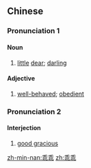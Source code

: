 ==Chinese==
{{zh-forms}}

===Pronunciation 1===
{{zh-pron
|m=guāiguāi
|c=gwaai1 gwaai1
|h=pfs=kôai-kôai
|mn=koai-koai
|cat=n,a
}}

====Noun====
{{zh-noun}}

# [[little]] [[dear]]; [[darling]] {{gloss|said to a child}}

====Adjective====
{{zh-adj}}

# [[well-behaved]]; [[obedient]]

===Pronunciation 2===
{{zh-pron
|m=guāiguai
|cat=intj
}}

====Interjection====
{{zh-interj}}

# [[good gracious]]

[[zh-min-nan:乖乖]]
[[zh:乖乖]]